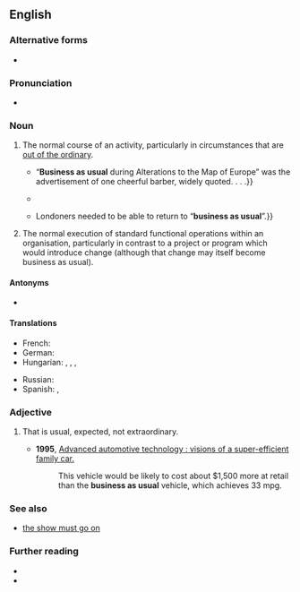 {{also|business-as-usual}}
==English==

===Alternative forms===
* {{l|en|business-as-usual}}

===Pronunciation===
* {{audio|en|en-au-business as usual.ogg|Audio (AU)}}

===Noun===
{{en-noun|-}}

# {{lb|en|idiomatic}} The normal course of an activity, particularly in circumstances that are [[out of the ordinary]].
#* {{quote-book|en|year=1916|page=214|location=New York|publisher=Macmillan|chapter=Onlookers|section=Book II|pageurl=https://archive.org/details/mrbritlingseesit0005well/page/214/mode/1up|author=H. G. Wells|authorlink=H. G. Wells|title={{w|Mr. Britling Sees It Through}}|passage=The phase{{sic}} “Business as Usual” ran about the world, and the papers abounded in articles in which going on as though there was no war at all was demonstrated to be the truest form of patriotism. {{...}} “'''Business as usual''' during Alterations to the Map of Europe” was the advertisement of one cheerful barber, widely quoted. . . .}}
#* {{quote-journal|en|date=April 9, 2013|author=Andrei Lankov|title=Stay Cool. Call North Korea’s Bluff.|work=New York Times|url=http://www.nytimes.com/2013/04/10/opinion/stay-cool-call-north-koreas-bluff.html|passage=In other words, it is '''business as usual''' on the Korean Peninsula. Perhaps, when the atmosphere cools down, an argument can be made for giving North Korea’s leaders some of the assistance they want, if they are willing to make concessions of their own.}}
#* {{quote-book|en|year=2020|title=After the Fact?|publisher=Repeater|isbn=9781912248742|author=Marcus Gilroy-Ware|quotee={{w|Sadiq Khan}}|passage=This was very well illustrated when Extinction Rebellion protests disrupted traffic in London in April 2019, and Mayor Sadiq Khan insisted that while he shared “the passion about tackling climate change of those protesting”{{...|,and supported “the right to peaceful and lawful protest”,}} Londoners needed to be able to return to “'''business as usual'''”.}}
# {{lb|en|idiomatic}} The normal execution of standard functional operations within an organisation, particularly in contrast to a project or program which would introduce change (although that change may itself become business as usual).

====Antonyms====
* {{l|en|whatever it takes}}

====Translations====
{{trans-top|The normal course of an activity, in circumstances that are out of the ordinary}}
* French: {{t+|fr|comme si de rien n'était}}
* German: {{t|de|Tagesgeschäft}}
* Hungarian: {{t|hu|[[szokásos]] [[ügymenet]]|lit=usual/regular business}}, {{t|hu|[[mintha]] [[semmi]] [[sem]] [[történt]] [[volna]]|lit=as if nothing had happened}}, {{t|hu|[[mintha]] [[mi]] [[se]] [[történt]] [[volna]]}}, {{t|hu|[[az]] [[élet]] [[megy]] [[tovább]]}}
{{trans-mid}}
* Russian: {{t|ru|обы́чный поря́док ве́дения дел}}
* Spanish: {{t|es|como si nada ocurriera}}, {{t|es|zona de conflicto}}
{{trans-bottom}}

===Adjective===
{{en-adj|-}}

# {{lb|en|idiomatic}} That is usual, expected, not extraordinary.
#* '''1995''', [https://books.google.com/books?id=hGHr2L6HtKwC&pg=PA11&dq=%22business-as-usual%22&hl=en&sa=X&ved=0ahUKEwiJwLz1x_jKAhUW2mMKHahQBbo4UBDoAQgpMAI#v=onepage&q=%22business-as-usual%22&f=false Advanced automotive technology : visions of a super-efficient family car.]
#*: This vehicle would be likely to cost about $1,500 more at retail than the '''business as usual''' vehicle, which achieves 33 mpg.

===See also===
* [[the show must go on]]

===Further reading===
* {{pedia|business as usual (business)}}
* {{pedia|business as usual (policy)}}